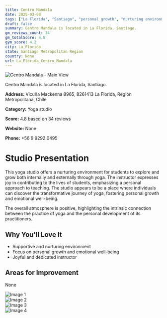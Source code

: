 ```yaml
---
title: Centro Mandala
date: 2025-03-08
tags: ["La Florida", "Santiago", "personal growth", "nurturing environment", "La Florida"]  
draft: false
summary: Centro Mandala is located in La Florida, Santiago.
gm_reviews_count: 34
gm_totalScore: 4.8
gym_score: 4.2
city: La_Florida
state: Santiago Metropolitan Region
country: None
url: La_Florida_Centro_Mandala
---
```


<div className="aspect-[16/9] relative my-8">
  <img 
    src="https://lh5.googleusercontent.com/p/AF1QipPzOML4OYGlX5wNAiYdEdEV8w4EgvhySM0ixwSA=w1920-h1080-k-no"
    alt="Centro Mandala - Main View"
    className="object-cover absolute inset-0 w-full h-full rounded-lg"
  />
</div>

Centro Mandala is located in La Florida, Santiago.

**Address:** Vicuña Mackenna 8965, 8261413 La Florida, Región Metropolitana, Chile

**Category:** Yoga studio

**Score:** 4.8 based on 34 reviews

**Website:** None

**Phone:** +56 9 9292 0495

# Studio Presentation

This yoga studio offers a nurturing environment for students to explore and grow both internally and externally through yoga. The instructor expresses joy in contributing to the lives of students, emphasizing a personal approach to teaching. The studio appears to be a place where individuals can discover the transformative journey of yoga, fostering personal growth and emotional well-being.

The overall atmosphere is positive, highlighting the intrinsic connection between the practice of yoga and the personal development of its practitioners.

## Why You'll Love It

- Supportive and nurturing environment
- Focus on personal growth and emotional well-being
- Joyful and dedicated instructor

## Areas for Improvement

None

<div className="grid grid-cols-1 xl:grid-cols-2 gap-4 my-8">
<div className="aspect-[4/3] relative"><img src="https://lh3.googleusercontent.com/p/AF1QipPAYSx2MGp0eC2ZkdjUqL09cA0igMFxZ_WcRPFT=w1920-h1080-k-no" alt="Image 1" className="object-cover absolute inset-0 w-full h-full rounded-lg" /></div>
<div className="aspect-[4/3] relative"><img src="https://lh3.googleusercontent.com/gps-cs-s/AB5caB8ChxlobYxmNkSiEKvEl5GRAUuuGjMqaxXVUOcquc6iRG5cUnouTeKOxD9B55BV2ojDzi_5CEK8rqP-NIhaa-MoIQM8QWwJtp9fyh0pS2icarQ9CwSuw4nd-l95PaZOUREN7vMd=w1920-h1080-k-no" alt="Image 2" className="object-cover absolute inset-0 w-full h-full rounded-lg" /></div>
<div className="aspect-[4/3] relative"><img src="https://lh5.googleusercontent.com/p/AF1QipPdh5gtSTnNSWAfxPY-m_Ij-_5GZPB5fX8dPa6U=w1920-h1080-k-no" alt="Image 3" className="object-cover absolute inset-0 w-full h-full rounded-lg" /></div>
<div className="aspect-[4/3] relative"><img src="https://lh5.googleusercontent.com/p/AF1QipO_dBZcnIb41hkehradVXTerqL4ic9pEkmXiIiv=w1920-h1080-k-no" alt="Image 4" className="object-cover absolute inset-0 w-full h-full rounded-lg" /></div>
</div>